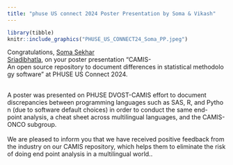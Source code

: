 ```yaml
---
title: "phuse US connect 2024 Poster Presentation by Soma & Vikash"
---
```


```r
library(tibble)
knitr::include_graphics("PHUSE_US_CONNECT24_Soma_PP.jpeg")
```

Congratulations, [Soma Sekhar Sriadibhatla](https://www.linkedin.com/in/soma-sekhar-s-20381416a/), on your poster presentation "CAMIS-An open source repository to document differences in statistical methodology software" at PHUSE US Connect 2024.

\
A poster was presented on PHUSE DVOST-CAMIS effort to document discrepancies between programming languages such as SAS, R, and Python (due to software default choices) in order to conduct the same end-point analysis, a cheat sheet across multilingual languages, and the CAMIS-ONCO subgroup.\
\
We are pleased to inform you that we have received positive feedback from the industry on our CAMIS repository, which helps them to eliminate the risk of doing end point analysis in a multilingual world..
